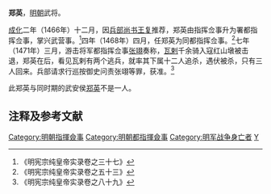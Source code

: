 '''郑英'''{{BD|15世纪||1471年|catIdx=Z}}，[[明朝|明朝]]武将。

[[成化|成化]]二年（1466年）十二月，因[[兵部尚书|兵部尚书]][[王复_(明朝)|王复]]推荐，郑英由指挥佥事升为署都指挥佥事，掌兴武营事。<ref>《明宪宗纯皇帝实录卷之三十七》</ref>四年（1468年）四月，任郑英为同都指挥佥事。<ref>《明宪宗纯皇帝实录卷之五十三》</ref>七年（1471年）三月，游击将军都指挥佥事[[张翊|张翊]]奏称，[[瓦剌|瓦剌]]千余骑入寇红山墩被击退，郑英在后，看见瓦剌有两个逃兵，就率其下属十二人追杀，遇伏被杀，只有三人回来。兵部请求行巡按御史问责张翊等罪，获准。<ref>《明宪宗纯皇帝实录卷之八十九》</ref>

此郑英与同时期的武安侯[[郑英_(武安侯)|郑英]]不是一人。

== 注释及参考文献 ==
{{reflist}}

{{DEFAULTSORT:Z}}
[[Category:明朝指揮僉事|Category:明朝指揮僉事]]
[[Category:明朝都指揮僉事|Category:明朝都指揮僉事]]
[[Category:明军战争身亡者|Category:明军战争身亡者]]
[[Category:郑姓|Y]]